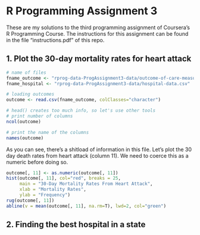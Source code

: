 # R Programming Assignment 3

These are my solutions to the third programming assignment of Coursera's R Programming Course. The instructions for this assignment can be found in the file "instructions.pdf" of this repo.

## 1. Plot the 30-day mortality rates for heart attack

```r
# name of files
fname_outcome <- "rprog-data-ProgAssignment3-data/outcome-of-care-measures.csv"
fname_hospital <- "rprog-data-ProgAssignment3-data/hospital-data.csv"

# loading outcomes
outcome <- read.csv(fname_outcome, colClasses="character")

# head() creates too much info, so let's use other tools
# print number of columns
ncol(outcome)

# print the name of the columns
names(outcome)
```

As you can see, there's a shitload of information in this file. Let's plot the 30 day death rates from heart attack (column 11). We need to coerce this as a numeric before doing so.

```r
outcome[, 11] <- as.numeric(outcome[, 11])
hist(outcome[, 11], col="red", breaks = 25, 
     main = "30-Day Mortality Rates From Heart Attack",
     xlab = "Mortality Rates",
     ylab = "Frequency")
rug(outcome[, 11])
abline(v = mean(outcome[, 11], na.rm=T), lwd=2, col="green")
```

## 2. Finding the best hospital in a state


